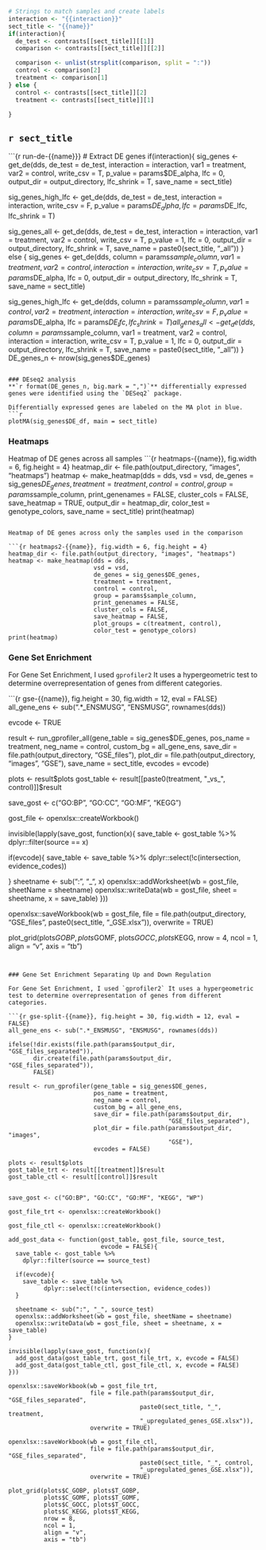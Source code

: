 ```r
# Strings to match samples and create labels
interaction <- "{{interaction}}"
sect_title <- "{{name}}"
if(interaction){
  de_test <- contrasts[[sect_title]][[1]]
  comparison <- contrasts[[sect_title]][[2]]

  comparison <- unlist(strsplit(comparison, split = ":"))
  control <- comparison[2]
  treatment <- comparison[1]
} else {
  control <- contrasts[[sect_title]][2]
  treatment <- contrasts[[sect_title]][1]

}
```

## **`r sect_title`**

```{r run-de-{{name}}}
# Extract DE genes
if(interaction){
  sig_genes <- get_de(dds, de_test = de_test, interaction = interaction,
                      var1 = treatment, var2 = control,
                      write_csv = T, p_value = params$DE_alpha,
                      lfc = 0, output_dir = output_directory,
                      lfc_shrink = T, save_name = sect_title)

  sig_genes_high_lfc <- get_de(dds, de_test = de_test,
                               interaction = interaction, write_csv = F,
                               p_value = params$DE_alpha,
                               lfc = params$DE_lfc,
                               lfc_shrink = T)
  
  sig_genes_all <- get_de(dds, de_test = de_test, interaction = interaction,
                          var1 = treatment, var2 = control,
                          write_csv = T, p_value = 1,
                          lfc = 0, output_dir = output_directory,
                          lfc_shrink = T, save_name = paste0(sect_title, "_all"))
} else {
  sig_genes <- get_de(dds, column = params$sample_column, var1 = treatment,
                      var2 = control, interaction = interaction,
                      write_csv = T, p_value = params$DE_alpha,
                      lfc = 0, output_dir = output_directory,
                      lfc_shrink = T, save_name = sect_title)

  sig_genes_high_lfc <- get_de(dds, column = params$sample_column,
                               var1 = control, var2 = treatment,
                               interaction = interaction, write_csv = F,
                               p_value = params$DE_alpha,
                               lfc = params$DE_lfc,
                               lfc_shrink = T)
  all_genes_all <- get_de(dds, column = params$sample_column, var1 = treatment,
                          var2 = control, interaction = interaction,
                          write_csv = T, p_value = 1,
                          lfc = 0, output_dir = output_directory,
                          lfc_shrink = T, save_name = paste0(sect_title, "_all"))
}
DE_genes_n <- nrow(sig_genes$DE_genes)
```

### DEseq2 analysis
**`r format(DE_genes_n, big.mark = ",")`** differentially expressed genes were identified using the `DESeq2` package.

Differentially expressed genes are labeled on the MA plot in blue.
```r
plotMA(sig_genes$DE_df, main = sect_title)
```

### Heatmaps
Heatmap of DE genes across all samples
```{r heatmaps-{{name}}, fig.width = 6, fig.height = 4}
heatmap_dir <- file.path(output_directory, "images", "heatmaps")
heatmap <- make_heatmap(dds = dds,
                        vsd = vsd,
                        de_genes = sig_genes$DE_genes,
                        treatment = treatment,
                        control = control,
                        group = params$sample_column,
                        print_genenames = FALSE,
                        cluster_cols = FALSE,
                        save_heatmap = TRUE,
                        output_dir = heatmap_dir,
                        color_test = genotype_colors,
                        save_name = sect_title)
print(heatmap)

```

Heatmap of DE genes across only the samples used in the comparison

```{r heatmaps2-{{name}}, fig.width = 6, fig.height = 4}
heatmap_dir <- file.path(output_directory, "images", "heatmaps")
heatmap <- make_heatmap(dds = dds,
                        vsd = vsd,
                        de_genes = sig_genes$DE_genes,
                        treatment = treatment,
                        control = control,
                        group = params$sample_column,
                        print_genenames = FALSE,
                        cluster_cols = FALSE,
                        save_heatmap = FALSE,
                        plot_groups = c(treatment, control),
                        color_test = genotype_colors)
print(heatmap)

```

### Gene Set Enrichment

For Gene Set Enrichment, I used `gprofiler2` It uses a hypergeometric test to determine overrepresentation of genes from different categories.

```{r gse-{{name}}, fig.height = 30, fig.width = 12, eval = FALSE}
all_gene_ens <- sub(".*_ENSMUSG", "ENSMUSG", rownames(dds))

evcode <- TRUE

result <- run_gprofiler_all(gene_table = sig_genes$DE_genes,
                            pos_name = treatment,
                            neg_name = control,
                            custom_bg = all_gene_ens,
                            save_dir = file.path(output_directory, "GSE_files"),
                            plot_dir = file.path(output_directory, "images",
                                                 "GSE"),
                            save_name = sect_title,
                            evcodes = evcode)

plots <- result$plots
gost_table <- result[[paste0(treatment, "_vs_", control)]]$result

save_gost <- c("GO:BP", "GO:CC", "GO:MF", "KEGG")

gost_file <- openxlsx::createWorkbook()

invisible(lapply(save_gost, function(x){
  save_table <- gost_table %>%
    dplyr::filter(source == x)
    
  if(evcode){
    save_table <- save_table %>%
      dplyr::select(!c(intersection, evidence_codes))

  }
  sheetname <- sub(":", "_", x)
  openxlsx::addWorksheet(wb = gost_file, sheetName = sheetname)
  openxlsx::writeData(wb = gost_file, sheet = sheetname, x = save_table)
}))

openxlsx::saveWorkbook(wb = gost_file,
                       file = file.path(output_directory, "GSE_files", 
                                     paste0(sect_title, "_GSE.xlsx")),
                       overwrite = TRUE)

plot_grid(plots$GOBP, plots$GOMF, plots$GOCC, plots$KEGG,
          nrow = 4,
          ncol = 1,
          align = "v",
          axis = "tb")

```


### Gene Set Enrichment Separating Up and Down Regulation

For Gene Set Enrichment, I used `gprofiler2` It uses a hypergeometric test to determine overrepresentation of genes from different categories.

```{r gse-split-{{name}}, fig.height = 30, fig.width = 12, eval = FALSE}
all_gene_ens <- sub(".*_ENSMUSG", "ENSMUSG", rownames(dds))

ifelse(!dir.exists(file.path(params$output_dir, "GSE_files_separated")),
       dir.create(file.path(params$output_dir, "GSE_files_separated")),
       FALSE)

result <- run_gprofiler(gene_table = sig_genes$DE_genes,
                        pos_name = treatment,
                        neg_name = control,
                        custom_bg = all_gene_ens,
                        save_dir = file.path(params$output_dir,
                                             "GSE_files_separated"),
                        plot_dir = file.path(params$output_dir, "images",
                                             "GSE"),
                        evcodes = FALSE)

plots <- result$plots
gost_table_trt <- result[[treatment]]$result
gost_table_ctl <- result[[control]]$result


save_gost <- c("GO:BP", "GO:CC", "GO:MF", "KEGG", "WP")

gost_file_trt <- openxlsx::createWorkbook()

gost_file_ctl <- openxlsx::createWorkbook()

add_gost_data <- function(gost_table, gost_file, source_test,
                          evcode = FALSE){
  save_table <- gost_table %>%
    dplyr::filter(source == source_test)
  
  if(evcode){
    save_table <- save_table %>%
          dplyr::select(!c(intersection, evidence_codes))
  }

  sheetname <- sub(":", "_", source_test)
  openxlsx::addWorksheet(wb = gost_file, sheetName = sheetname)
  openxlsx::writeData(wb = gost_file, sheet = sheetname, x = save_table)
}

invisible(lapply(save_gost, function(x){
  add_gost_data(gost_table_trt, gost_file_trt, x, evcode = FALSE)
  add_gost_data(gost_table_ctl, gost_file_ctl, x, evcode = FALSE)
}))

openxlsx::saveWorkbook(wb = gost_file_trt,
                       file = file.path(params$output_dir, "GSE_files_separated", 
                                     paste0(sect_title, "_", treatment, 
                                     "_upregulated_genes_GSE.xlsx")),
                       overwrite = TRUE)

openxlsx::saveWorkbook(wb = gost_file_ctl,
                       file = file.path(params$output_dir, "GSE_files_separated", 
                                     paste0(sect_title, "_", control, 
                                     "_upregulated_genes_GSE.xlsx")),
                       overwrite = TRUE)

plot_grid(plots$C_GOBP, plots$T_GOBP,
          plots$C_GOMF, plots$T_GOMF,
          plots$C_GOCC, plots$T_GOCC,
          plots$C_KEGG, plots$T_KEGG,
          nrow = 8,
          ncol = 1,
          align = "v",
          axis = "tb")

```